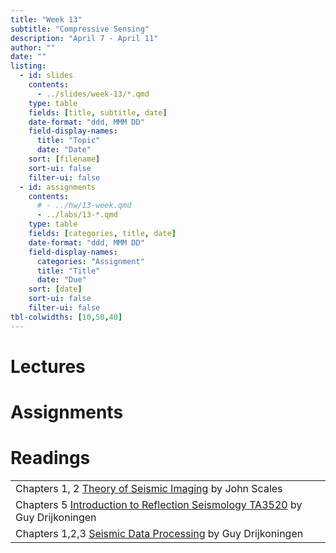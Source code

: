 ```yaml
---
title: "Week 13"
subtitle: "Compressive Sensing"
description: "April 7 - April 11"
author: ""
date: ""
listing:
  - id: slides
    contents:
      - ../slides/week-13/*.qmd
    type: table
    fields: [title, subtitle, date]
    date-format: "ddd, MMM DD"
    field-display-names:
      title: "Topic"
      date: "Date"
    sort: [filename]
    sort-ui: false
    filter-ui: false
  - id: assignments
    contents:
      # - ../hw/13-week.qmd
      - ../labs/13-*.qmd
    type: table
    fields: [categories, title, date]
    date-format: "ddd, MMM DD"
    field-display-names:
      categories: "Assignment"
      title: "Title"
      date: "Due"
    sort: [date]
    sort-ui: false
    filter-ui: false
tbl-colwidths: [10,50,40]
---
```


# Lectures

::: {#slides}
:::

# Assignments

::: {#assignments}
:::

# Readings

|                                                                                                           |
|-----------------------------------------------------------------------------------------------------------|
| Chapters 1, 2 [Theory of Seismic Imaging](https://www.dropbox.com/scl/fi/k47ysjn7j9i6d26c64nxy/imaging_scales.pdf?rlkey=9bt6o2l8ot2mrmszlex8pzxna&st=xg5lszi2&dl=0) by  John Scales              |
| Chapters 5 [Introduction to Reflection Seismology TA3520](https://www.dropbox.com/scl/fi/t54mp1a1w6ys800glqjye/IntroductionreflectionSeismology-ta3520.pdf?rlkey=ki2qr9ug2ngucdr5gcf509cu8&st=ubjtjel5&dl=0) by Guy Drijkoningen                | 
| Chapters 1,2,3 [Seismic Data Processing](https://www.dropbox.com/s/ce8tmrxhyrn8qds/SeismicProcessing2(tg001_ta3600).pdf?st=d5s4xlgb&dl=0) by Guy Drijkoningen                | 